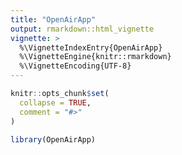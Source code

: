 ```yaml
---
title: "OpenAirApp"
output: rmarkdown::html_vignette
vignette: >
  %\VignetteIndexEntry{OpenAirApp}
  %\VignetteEngine{knitr::rmarkdown}
  %\VignetteEncoding{UTF-8}
---
```


```r
knitr::opts_chunk$set(
  collapse = TRUE,
  comment = "#>"
)
```

```r
library(OpenAirApp)
```
